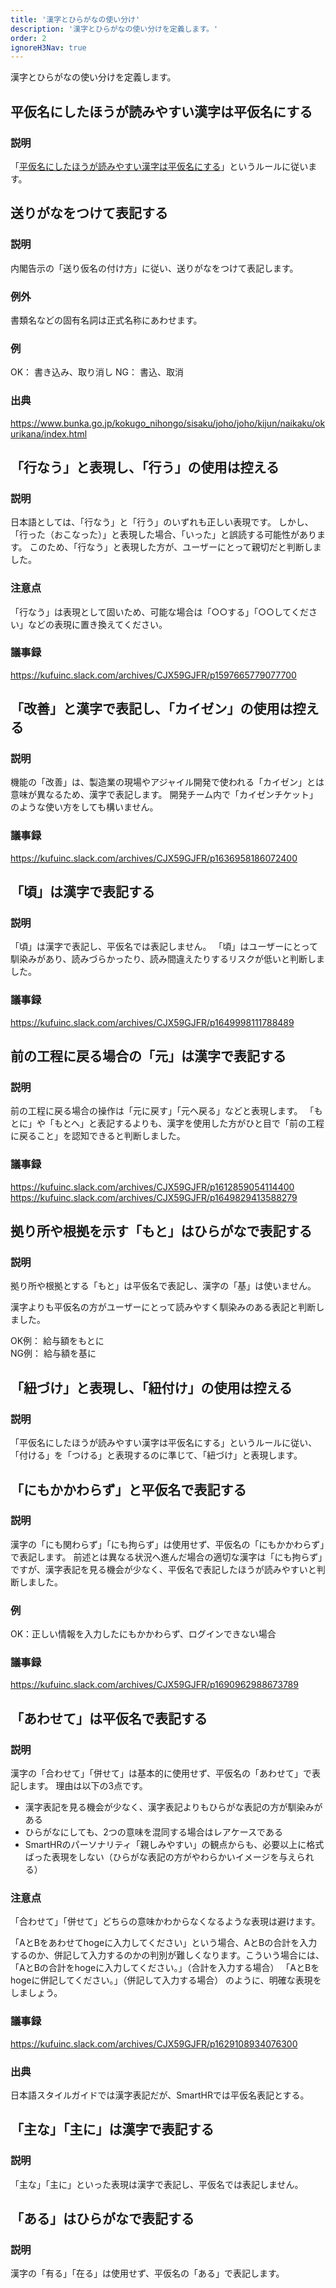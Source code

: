 ```yaml
---
title: '漢字とひらがなの使い分け'
description: '漢字とひらがなの使い分けを定義します。'
order: 2
ignoreH3Nav: true
---
```

漢字とひらがなの使い分けを定義します。

## 平仮名にしたほうが読みやすい漢字は平仮名にする
### 説明
「[平仮名にしたほうが読みやすい漢字は平仮名にする](https://smarthr.design/products/contents/writing-style/#2-3)」というルールに従います。

## ​​​​送りがなをつけて表記する
### 説明
内閣告示の「送り仮名の付け方」に従い、送りがなをつけて表記します。

### 例外
書類名などの固有名詞は正式名称にあわせます。
<!-- textlint-disable -->
### 例
OK： 書き込み、取り消し
NG： 書込、取消

### 出典
https://www.bunka.go.jp/kokugo_nihongo/sisaku/joho/joho/kijun/naikaku/okurikana/index.html

## 「行なう」と表現し、「行う」の使用は控える
### 説明
日本語としては、「行なう」と「行う」のいずれも正しい表現です。
しかし、「行った（おこなった）」と表現した場合、「いった」と誤読する可能性があります。
このため、「行なう」と表現した方が、ユーザーにとって親切だと判断しました。

### 注意点
「行なう」は表現として固いため、可能な場合は「○○する」「○○してください」などの表現に置き換えてください。

### 議事録
https://kufuinc.slack.com/archives/CJX59GJFR/p1597665779077700

## 「改善」と漢字で表記し、「カイゼン」の使用は控える
### 説明
機能の「改善」は、製造業の現場やアジャイル開発で使われる「カイゼン」とは意味が異なるため、漢字で表記します。
開発チーム内で「カイゼンチケット」のような使い方をしても構いません。
<!-- textlint-enable -->
### 議事録
https://kufuinc.slack.com/archives/CJX59GJFR/p1636958186072400

## 「頃」は漢字で表記する
### 説明
「頃」は漢字で表記し、平仮名では表記しません。
「頃」はユーザーにとって馴染みがあり、読みづらかったり、読み間違えたりするリスクが低いと判断しました。

### 議事録
https://kufuinc.slack.com/archives/CJX59GJFR/p1649998111788489

## 前の工程に戻る場合の「元」は漢字で表記する
### 説明
前の工程に戻る場合の操作は「元に戻す」「元へ戻る」などと表現します。
「もとに」や「もとへ」と表記するよりも、漢字を使用した方がひと目で「前の工程に戻ること」を認知できると判断しました。
<!-- textlint-disable -->
### 議事録
https://kufuinc.slack.com/archives/CJX59GJFR/p1612859054114400
https://kufuinc.slack.com/archives/CJX59GJFR/p1649829413588279

## 拠り所や根拠を示す「もと」はひらがなで表記する
### 説明
拠り所や根拠とする「もと」は平仮名で表記し、漢字の「基」は使いません。  

漢字よりも平仮名の方がユーザーにとって読みやすく馴染みのある表記と判断しました。  

OK例： 給与額をもとに  
NG例： 給与額を基に


## 「紐づけ」と表現し、「紐付け」の使用は控える
### 説明
「平仮名にしたほうが読みやすい漢字は平仮名にする」というルールに従い、「付ける」を「つける」と表現するのに準じて、「紐づけ」と表現します。

## 「にもかかわらず」と平仮名で表記する
### 説明
漢字の「にも関わらず」「にも拘らず」は使用せず、平仮名の「にもかかわらず」で表記します。
前述とは異なる状況へ進んだ場合の適切な漢字は「にも拘らず」ですが、漢字表記を見る機会が少なく、平仮名で表記したほうが読みやすいと判断しました。

### 例
OK：正しい情報を入力したにもかかわらず、ログインできない場合

### 議事録
https://kufuinc.slack.com/archives/CJX59GJFR/p1690962988673789

## 「あわせて」は平仮名で表記する
### 説明
漢字の「合わせて」「併せて」は基本的に使用せず、平仮名の「あわせて」で表記します。
理由は以下の3点です。
- 漢字表記を見る機会が少なく、漢字表記よりもひらがな表記の方が馴染みがある
- ひらがなにしても、2つの意味を混同する場合はレアケースである
- SmartHRのパーソナリティ「親しみやすい」の観点からも、必要以上に格式ばった表現をしない（ひらがな表記の方がやわらかいイメージを与えられる）

### 注意点
「合わせて」「併せて」どちらの意味かわからなくなるような表現は避けます。
<!-- textlint-enable -->
「AとBをあわせてhogeに入力してください」という場合、AとBの合計を入力するのか、併記して入力するのかの判別が難しくなります。こういう場合には、
「AとBの合計をhogeに入力してください。」（合計を入力する場合）
「AとBをhogeに併記してください。」（併記して入力する場合）
のように、明確な表現をしましょう。

### 議事録
https://kufuinc.slack.com/archives/CJX59GJFR/p1629108934076300

### 出典
日本語スタイルガイドでは漢字表記だが、SmartHRでは平仮名表記とする。
<!-- textlint-disable -->

## 「主な」「主に」は漢字で表記する
### 説明
「主な」「主に」といった表現は漢字で表記し、平仮名では表記しません。  

## 「ある」はひらがなで表記する
### 説明
漢字の「有る」「在る」は使用せず、平仮名の「ある」で表記します。